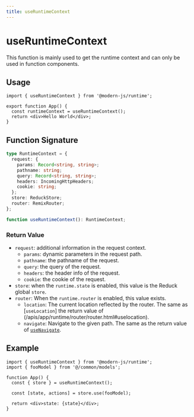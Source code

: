 ```yaml
---
title: useRuntimeContext
---
```

# useRuntimeContext

This function is mainly used to get the runtime context and can only be used in function components.

## Usage

```tsx
import { useRuntimeContext } from '@modern-js/runtime';

export function App() {
  const runtimeContext = useRuntimeContext();
  return <div>Hello World</div>;
}
```

## Function Signature

```ts
type RuntimeContext = {
  request: {
    params: Record<string, string>;
    pathname: string;
    query: Record<string, string>;
    headers: IncomingHttpHeaders;
    cookie: string;
  };
  store: ReduckStore;
  router: RemixRouter;
};

function useRuntimeContext(): RuntimeContext;
```

### Return Value

- `request`: additional information in the request context.
  - `params`: dynamic parameters in the request path.
  - `pathname`: the pathname of the request.
  - `query`: the query of the request.
  - `headers`: the header info of the request.
  - `cookie`: the cookie of the request.
- `store`: when the `runtime.state` is enabled, this value is the Reduck global `store`.
- `router`: When the `runtime.router` is enabled, this value exists.
  - `location`: The current location reflected by the router. The same as [`useLocation`] the return value of (/apis/app/runtime/router/router.html#uselocation).
  - `navigate`: Navigate to the given path. The same as the return value of [`useNavigate`](/apis/app/runtime/router/router.html#usenavigate).

## Example

```tsx
import { useRuntimeContext } from '@modern-js/runtime';
import { fooModel } from '@/common/models';

function App() {
  const { store } = useRuntimeContext();

  const [state, actions] = store.use(fooModel);

  return <div>state: {state}</div>;
}
```
